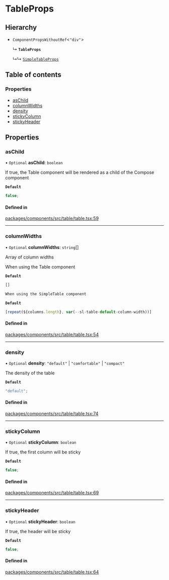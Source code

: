 # TableProps

## Hierarchy

- `ComponentPropsWithoutRef`\<`"div"`\>

  ↳ **`TableProps`**

  ↳↳ [`SimpleTableProps`](SimpleTableProps.md)

## Table of contents

### Properties

- [asChild](props.md#aschild)
- [columnWidths](props.md#columnwidths)
- [density](props.md#density)
- [stickyColumn](props.md#stickycolumn)
- [stickyHeader](props.md#stickyheader)

## Properties

### asChild

• `Optional` **asChild**: `boolean`

If true, the Table component will be rendered as a child of the Compose component

**`Default`**

```ts
false;
```

#### Defined in

[packages/components/src/table/table.tsx:59](https://github.com/vtex/shoreline/blob/9cdfd7505/packages/components/src/table/table.tsx#L59)

---

### columnWidths

• `Optional` **columnWidths**: `string`[]

Array of column widths

When using the Table component

**`Default`**

```ts
[]

When using the SimpleTable component
```

**`Default`**

```ts
[repeat(${columns.length}, var(--sl-table-default-column-width))]
```

#### Defined in

[packages/components/src/table/table.tsx:54](https://github.com/vtex/shoreline/blob/9cdfd7505/packages/components/src/table/table.tsx#L54)

---

### density

• `Optional` **density**: `"default"` \| `"comfortable"` \| `"compact"`

The density of the table

**`Default`**

```ts
"default";
```

#### Defined in

[packages/components/src/table/table.tsx:74](https://github.com/vtex/shoreline/blob/9cdfd7505/packages/components/src/table/table.tsx#L74)

---

### stickyColumn

• `Optional` **stickyColumn**: `boolean`

If true, the first column will be sticky

**`Default`**

```ts
false;
```

#### Defined in

[packages/components/src/table/table.tsx:69](https://github.com/vtex/shoreline/blob/9cdfd7505/packages/components/src/table/table.tsx#L69)

---

### stickyHeader

• `Optional` **stickyHeader**: `boolean`

If true, the header will be sticky

**`Default`**

```ts
false;
```

#### Defined in

[packages/components/src/table/table.tsx:64](https://github.com/vtex/shoreline/blob/9cdfd7505/packages/components/src/table/table.tsx#L64)
